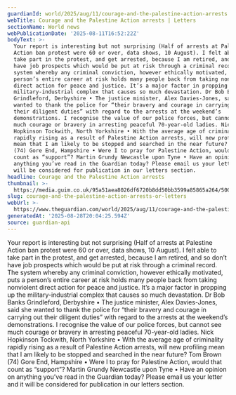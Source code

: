 ```yaml
---
guardianId: world/2025/aug/11/courage-and-the-palestine-action-arrests
webTitle: Courage and the Palestine Action arrests | Letters
sectionName: World news
webPublicationDate: '2025-08-11T16:52:22Z'
bodyText: >-
  Your report is interesting but not surprising (Half of arrests at Palestine
  Action ban protest were 60 or over, data shows, 10 August). I felt able to
  take part in the protest, and get arrested, because I am retired, and so don’t
  have job prospects which would be put at risk through a criminal record. The
  system whereby any criminal conviction, however ethically motivated, puts a
  person’s entire career at risk holds many people back from taking nonviolent
  direct action for peace and justice. It’s a major factor in propping up the
  military-industrial complex that causes so much devastation. Dr Bob Banks
  Grindleford, Derbyshire • The justice minister, Alex Davies-Jones, said she
  wanted to thank the police for “their bravery and courage in carrying out
  their diligent duties” with regard to the arrests at the weekend’s
  demonstrations. I recognise the value of our police forces, but cannot see
  much courage or bravery in arresting peaceful 70-year-old ladies. Nick
  Hopkinson Tockwith, North Yorkshire • With the average age of criminality
  rapidly rising as a result of Palestine Action arrests, will new profiling
  mean that I am likely to be stopped and searched in the near future? Tom Brown
  (74) Gore End, Hampshire • Were I to pray for Palestine Action, would that
  count as “support”? Martin Grundy Newcastle upon Tyne • Have an opinion on
  anything you’ve read in the Guardian today? Please email us your letter and it
  will be considered for publication in our letters section.
headline: Courage and the Palestine Action arrests
thumbnail: >-
  https://media.guim.co.uk/95a51aea8026df6720b8dd50bb3599a85865a264/500_0_5000_4000/500.jpg
slug: courage-and-the-palestine-action-arrests-or-letters
webUrl: >-
  https://www.theguardian.com/world/2025/aug/11/courage-and-the-palestine-action-arrests
generatedAt: '2025-08-28T20:04:25.594Z'
source: guardian-api
---
```

Your report is interesting but not surprising (Half of arrests at Palestine Action ban protest were 60 or over, data shows, 10 August). I felt able to take part in the protest, and get arrested, because I am retired, and so don’t have job prospects which would be put at risk through a criminal record. The system whereby any criminal conviction, however ethically motivated, puts a person’s entire career at risk holds many people back from taking nonviolent direct action for peace and justice. It’s a major factor in propping up the military-industrial complex that causes so much devastation. Dr Bob Banks Grindleford, Derbyshire • The justice minister, Alex Davies-Jones, said she wanted to thank the police for “their bravery and courage in carrying out their diligent duties” with regard to the arrests at the weekend’s demonstrations. I recognise the value of our police forces, but cannot see much courage or bravery in arresting peaceful 70-year-old ladies. Nick Hopkinson Tockwith, North Yorkshire • With the average age of criminality rapidly rising as a result of Palestine Action arrests, will new profiling mean that I am likely to be stopped and searched in the near future? Tom Brown (74) Gore End, Hampshire • Were I to pray for Palestine Action, would that count as “support”? Martin Grundy Newcastle upon Tyne • Have an opinion on anything you’ve read in the Guardian today? Please email us your letter and it will be considered for publication in our letters section.
